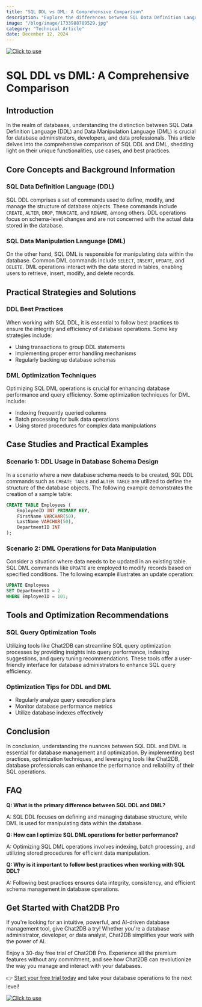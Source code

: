 ```yaml
---
title: "SQL DDL vs DML: A Comprehensive Comparison"
description: "Explore the differences between SQL Data Definition Language (DDL) and Data Manipulation Language (DML) with detailed examples and practical insights."
image: "/blog/image/1733988789529.jpg"
category: "Technical Article"
date: December 12, 2024
---
```

[![Click to use](/image/blog/bg/chat2db1.png)](https://app.chat2db.ai/)
# SQL DDL vs DML: A Comprehensive Comparison


<Authors date="December 12, 2024">
  <Author name="Ethan Clarke" link="https://chat2db.ai" />
</Authors>

## Introduction

In the realm of databases, understanding the distinction between SQL Data Definition Language (DDL) and Data Manipulation Language (DML) is crucial for database administrators, developers, and data professionals. This article delves into the comprehensive comparison of SQL DDL and DML, shedding light on their unique functionalities, use cases, and best practices.

## Core Concepts and Background Information

### SQL Data Definition Language (DDL)

SQL DDL comprises a set of commands used to define, modify, and manage the structure of database objects. These commands include `CREATE`, `ALTER`, `DROP`, `TRUNCATE`, and `RENAME`, among others. DDL operations focus on schema-level changes and are not concerned with the actual data stored in the database.

### SQL Data Manipulation Language (DML)

On the other hand, SQL DML is responsible for manipulating data within the database. Common DML commands include `SELECT`, `INSERT`, `UPDATE`, and `DELETE`. DML operations interact with the data stored in tables, enabling users to retrieve, insert, modify, and delete records.

## Practical Strategies and Solutions

### DDL Best Practices

When working with SQL DDL, it is essential to follow best practices to ensure the integrity and efficiency of database operations. Some key strategies include:

- Using transactions to group DDL statements
- Implementing proper error handling mechanisms
- Regularly backing up database schemas

### DML Optimization Techniques

Optimizing SQL DML operations is crucial for enhancing database performance and query efficiency. Some optimization techniques for DML include:

- Indexing frequently queried columns
- Batch processing for bulk data operations
- Using stored procedures for complex data manipulations

## Case Studies and Practical Examples

### Scenario 1: DDL Usage in Database Schema Design

In a scenario where a new database schema needs to be created, SQL DDL commands such as `CREATE TABLE` and `ALTER TABLE` are utilized to define the structure of the database objects. The following example demonstrates the creation of a sample table:

```sql
CREATE TABLE Employees (
    EmployeeID INT PRIMARY KEY,
    FirstName VARCHAR(50),
    LastName VARCHAR(50),
    DepartmentID INT
);
```

### Scenario 2: DML Operations for Data Manipulation

Consider a situation where data needs to be updated in an existing table. SQL DML commands like `UPDATE` are employed to modify records based on specified conditions. The following example illustrates an update operation:

```sql
UPDATE Employees
SET DepartmentID = 2
WHERE EmployeeID = 101;
```

## Tools and Optimization Recommendations

### SQL Query Optimization Tools

Utilizing tools like Chat2DB can streamline SQL query optimization processes by providing insights into query performance, indexing suggestions, and query tuning recommendations. These tools offer a user-friendly interface for database administrators to enhance SQL query efficiency.

### Optimization Tips for DDL and DML

- Regularly analyze query execution plans
- Monitor database performance metrics
- Utilize database indexes effectively

## Conclusion

In conclusion, understanding the nuances between SQL DDL and DML is essential for database management and optimization. By implementing best practices, optimization techniques, and leveraging tools like Chat2DB, database professionals can enhance the performance and reliability of their SQL operations.

## FAQ

**Q: What is the primary difference between SQL DDL and DML?**

A: SQL DDL focuses on defining and managing database structure, while DML is used for manipulating data within the database.

**Q: How can I optimize SQL DML operations for better performance?**

A: Optimizing SQL DML operations involves indexing, batch processing, and utilizing stored procedures for efficient data manipulation.

**Q: Why is it important to follow best practices when working with SQL DDL?**

A: Following best practices ensures data integrity, consistency, and efficient schema management in database operations.


## Get Started with Chat2DB Pro

If you're looking for an intuitive, powerful, and AI-driven database management tool, give Chat2DB a try! Whether you're a database administrator, developer, or data analyst, Chat2DB simplifies your work with the power of AI.

Enjoy a 30-day free trial of Chat2DB Pro. Experience all the premium features without any commitment, and see how Chat2DB can revolutionize the way you manage and interact with your databases.

👉 [Start your free trial today](https://app.chat2db.ai/) and take your database operations to the next level!

[![Click to use](/image/blog/bg/chat2db.jpg)](https://app.chat2db.ai/)